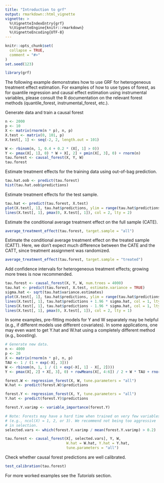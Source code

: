 ```yaml
---
title: "Introduction to grf"
output: rmarkdown::html_vignette
vignette: >
  %\VignetteIndexEntry{grf}
  %\VignetteEngine{knitr::rmarkdown}
  %\VignetteEncoding{UTF-8}
---
```


```r
knitr::opts_chunk$set(
  collapse = TRUE,
  comment = "#>"
)
set.seed(123)
```

```r
library(grf)
```

The following example demonstrates how to use GRF for heterogeneous treatment effect estimation. For examples of how to use types of forest, as for quantile regression and causal effect estimation using instrumental variables, please consult the R documentation on the relevant forest methods (quantile_forest, instrumental_forest, etc.).

Generate data and train a causal forest
```r
n <- 2000
p <- 10
X <- matrix(rnorm(n * p), n, p)
X.test <- matrix(0, 101, p)
X.test[, 1] <- seq(-2, 2, length.out = 101)

W <- rbinom(n, 1, 0.4 + 0.2 * (X[, 1] > 0))
Y <- pmax(X[, 1], 0) * W + X[, 2] + pmin(X[, 3], 0) + rnorm(n)
tau.forest <- causal_forest(X, Y, W)
tau.forest
```

Estimate treatment effects for the training data using out-of-bag prediction.
```r
tau.hat.oob <- predict(tau.forest)
hist(tau.hat.oob$predictions)
```

Estimate treatment effects for the test sample.
```r
tau.hat <- predict(tau.forest, X.test)
plot(X.test[, 1], tau.hat$predictions, ylim = range(tau.hat$predictions, 0, 2), xlab = "x", ylab = "tau", type = "l")
lines(X.test[, 1], pmax(0, X.test[, 1]), col = 2, lty = 2)
```

Estimate the conditional average treatment effect on the full sample (CATE).
```r
average_treatment_effect(tau.forest, target.sample = "all")
```

Estimate the conditional average treatment effect on the treated sample (CATT).
Here, we don't expect much difference between the CATE and the CATT, since
treatment assignment was randomized.
```r
average_treatment_effect(tau.forest, target.sample = "treated")
```

Add confidence intervals for heterogeneous treatment effects; growing more trees is now recommended.
```r
tau.forest <- causal_forest(X, Y, W, num.trees = 4000)
tau.hat <- predict(tau.forest, X.test, estimate.variance = TRUE)
sigma.hat <- sqrt(tau.hat$variance.estimates)
plot(X.test[, 1], tau.hat$predictions, ylim = range(tau.hat$predictions + 1.96 * sigma.hat, tau.hat$predictions - 1.96 * sigma.hat, 0, 2), xlab = "x", ylab = "tau", type = "l")
lines(X.test[, 1], tau.hat$predictions + 1.96 * sigma.hat, col = 1, lty = 2)
lines(X.test[, 1], tau.hat$predictions - 1.96 * sigma.hat, col = 1, lty = 2)
lines(X.test[, 1], pmax(0, X.test[, 1]), col = 2, lty = 1)
```

In some examples, pre-fitting models for Y and W separately may
be helpful (e.g., if different models use different covariates).
In some applications, one may even want to get Y.hat and W.hat
using a completely different method (e.g., boosting).

```r
# Generate new data.
n <- 4000
p <- 20
X <- matrix(rnorm(n * p), n, p)
TAU <- 1 / (1 + exp(-X[, 3]))
W <- rbinom(n, 1, 1 / (1 + exp(-X[, 1] - X[, 2])))
Y <- pmax(X[, 2] + X[, 3], 0) + rowMeans(X[, 4:6]) / 2 + W * TAU + rnorm(n)

forest.W <- regression_forest(X, W, tune.parameters = "all")
W.hat <- predict(forest.W)$predictions

forest.Y <- regression_forest(X, Y, tune.parameters = "all")
Y.hat <- predict(forest.Y)$predictions

forest.Y.varimp <- variable_importance(forest.Y)

# Note: Forests may have a hard time when trained on very few variables
# (e.g., ncol(X) = 1, 2, or 3). We recommend not being too aggressive
# in selection.
selected.vars <- which(forest.Y.varimp / mean(forest.Y.varimp) > 0.2)

tau.forest <- causal_forest(X[, selected.vars], Y, W,
                            W.hat = W.hat, Y.hat = Y.hat,
                            tune.parameters = "all")
```

Check whether causal forest predictions are well calibrated.
```r
test_calibration(tau.forest)
```

For more worked examples see the _Tutorials_ section.
